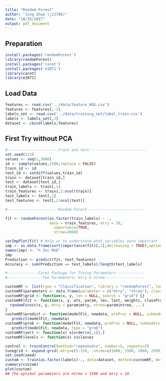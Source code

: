 ```yaml
---
title: "Random Forest"
author: "Jing Zhao (jz2786)"
date: "10/26/2017"
output: pdf_document
---
```


## Preparation
```r
install.packages('randomForest')
library(randomForest)
install.packages('caret')
install.packages('e1071')
library(caret)
library(e1071)
```

## Load Data
```r
features <- read.csv('../data/feature_HOG.csv')
features <- features[,-1]
labels_set <- read.csv('../data/training_set/label_train.csv')
labels <- labels_set[,2]
dataset <- cbind(labels,features)
```

## First Try without PCA
```r
#-----------------------train and test--------------------------
set.seed(123)
values <- seq(1,3000)
id <- sample(values,1500,replace = FALSE)
train_id <- id
test_id <- setdiff(values,train_id)
train <- dataset[train_id,]
test <- dataset[test_id,]
train_labels <- train[,1]
train_features <- train[,2:ncol(train)]
test_labels <- test[,1]
test_features <- test[,2:ncol(test)]

#-----------------------Random Forest--------------------------

fit <- randomForest(as.factor(train_labels) ~ .,
                    data = train_features, mtry = 20,
                      importance=TRUE, 
                      ntree=2000)

varImpPlot(fit) # Help us to understand what variables were important
imp <- as.data.frame(sort(importance(fit)[,1],decreasing = TRUE),optional = T)
names(imp) <- "% Inc MSE"
imp
Prediction <- predict(fit, test_features)
Accuracy <- sum(Prediction == test_labels)/length(test_labels)

#--------------Caret Package for Tuning Parameters-------------
#----------------Two Parameters: mtry & ntree------------------

customRF <- list(type = "Classification", library = "randomForest", loop = NULL)
customRF$parameters <- data.frame(parameter = c("mtry", "ntree"), class = rep("numeric", 2), label = c("mtry", "ntree"))
customRF$grid <- function(x, y, len = NULL, search = "grid") {}
customRF$fit <- function(x, y, wts, param, lev, last, weights, classProbs, ...) {
  randomForest(x, y, mtry = param$mtry, ntree=param$ntree, ...)
}
customRF$predict <- function(modelFit, newdata, preProc = NULL, submodels = NULL)
   predict(modelFit, newdata)
customRF$prob <- function(modelFit, newdata, preProc = NULL, submodels = NULL)
   predict(modelFit, newdata, type = "prob")
customRF$sort <- function(x) x[order(x[,1]),]
customRF$levels <- function(x) x$classes

control <- trainControl(method="repeatedcv", number=5, repeats=2)
tunegrid <- expand.grid(.mtry=c(5:15), .ntree=c(1000, 1500, 2000, 2500))
set.seed(seed)
custom <- train(as.factor(labels)~., data=dataset, method=customRF, metric=metric, tuneGrid=tunegrid, trControl=control)
summary(custom)
plot(custom)
## The optimal parameters are ntree = 1500 and mtry = 10.
```



